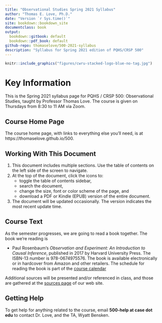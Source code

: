 ```yaml
---
title: "Observational Studies Spring 2021 Syllabus"
author: "Thomas E. Love, Ph.D."
date: "Version `r Sys.time()`"
site: bookdown::bookdown_site
documentclass: book
output:
  bookdown::gitbook: default
  bookdown::pdf_book: default
github-repo: thomaselove/500-2021-syllabus
description: "Syllabus for Spring 2021 edition of PQHS/CRSP 500"
---
```


```r
knitr::include_graphics("figures/cwru-stacked-logo-blue-no-tag.jpg")
```

# Key Information {-}

This is the Spring 2021 syllabus page for PQHS / CRSP 500: Observational Studies, taught by Professor Thomas Love. The course is given on Thursdays from 8:30 to 11 AM via Zoom.

## Course Home Page {-}

The course home page, with links to everything else you'll need, is at https://thomaselove.github.io/500. 

## Working With This Document {-}

1. This document includes multiple sections. Use the table of contents on the left side of the screen to navigate. 
2. At the top of the document, click the icons to:
    - toggle the table of contents sidebar,
    - search the document, 
    - change the size, font or color scheme of the page, and 
    - download a PDF or Kindle (EPUB) version of the entire document.
3. The document will be updated occasionally. The version indicates the most recent update time.

## Course Text {-}

As the semester progresses, we are going to read a book together. The book we're reading is

- Paul Rosenbaum's *Observation and Experiment: An Introduction to Causal Inference*, published in 2017 by Harvard University Press. The ISBN-13 number is 978-0674975576. The book is available electronically or in hardcover from Amazon and other retailers. The schedule for reading the book is part of the [course calendar](https://thomaselove.github.io/500/calendar.html)

Additional sources will be presented and/or referenced in class, and those are gathered at the [sources page](https://github.com/THOMASELOVE/500-2021/tree/master/sources) of our web site.

## Getting Help {-}

To get help for anything related to the course, email **500-help at case dot edu** to contact Dr. Love, and the TA, Wyatt Bensken.

